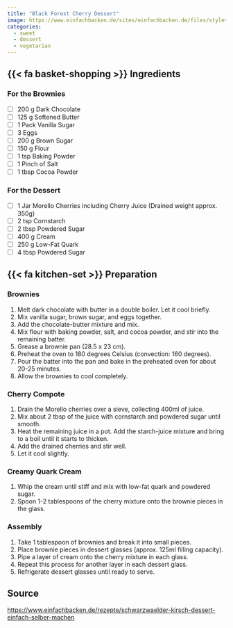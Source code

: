 ```yaml
---
title: "Black Forest Cherry Dessert"
image: https://www.einfachbacken.de/sites/einfachbacken.de/files/styles/750_565/public/2019-08/schwarzwaelder-kirsch-dessert.jpg
categories:
  - sweet
  - dessert
  - vegetarian
---
```


## {{< fa basket-shopping >}} Ingredients

### For the Brownies

- [ ]   200 g Dark Chocolate
- [ ]   125 g Softened Butter
- [ ]   1 Pack Vanilla Sugar
- [ ]   3 Eggs
- [ ]   200 g Brown Sugar
- [ ]   150 g Flour
- [ ]   1 tsp Baking Powder
- [ ]   1 Pinch of Salt
- [ ]   1 tbsp Cocoa Powder

### For the Dessert

- [ ]   1 Jar Morello Cherries including Cherry Juice (Drained weight approx. 350g)
- [ ]   2 tsp Cornstarch
- [ ]   2 tbsp Powdered Sugar
- [ ]   400 g Cream
- [ ]   250 g Low-Fat Quark
- [ ]   4 tbsp Powdered Sugar

## {{< fa kitchen-set >}} Preparation

### Brownies

1.    Melt dark chocolate with butter in a double boiler.
Let it cool briefly.
2.    Mix vanilla sugar, brown sugar, and eggs together.
3.    Add the chocolate-butter mixture and mix.
4.    Mix flour with baking powder, salt, and cocoa powder, and stir into the remaining batter.
5.    Grease a brownie pan (28.5 x 23 cm).
6.    Preheat the oven to 180 degrees Celsius (convection: 160 degrees).
7.    Pour the batter into the pan and bake in the preheated oven for about 20-25 minutes.
8.    Allow the brownies to cool completely.

### Cherry Compote

1.    Drain the Morello cherries over a sieve, collecting 400ml of juice. 
2.    Mix about 2 tbsp of the juice with cornstarch and powdered sugar until smooth.
3.    Heat the remaining juice in a pot. Add the starch-juice mixture and bring to a boil until it starts to thicken.
4.    Add the drained cherries and stir well.
5.    Let it cool slightly.

### Creamy Quark Cream

1.    Whip the cream until stiff and mix with low-fat quark and powdered sugar.
2.    Spoon 1-2 tablespoons of the cherry mixture onto the brownie pieces in the glass.

### Assembly

1.    Take 1 tablespoon of brownies and break it into small pieces.
2.    Place brownie pieces in dessert glasses (approx. 125ml filling capacity).
3.    Pipe a layer of cream onto the cherry mixture in each glass.
4.    Repeat this process for another layer in each dessert glass.
5.    Refrigerate dessert glasses until ready to serve.

## Source

<https://www.einfachbacken.de/rezepte/schwarzwaelder-kirsch-dessert-einfach-selber-machen>
